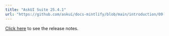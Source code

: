 ---
title: "AskUI Suite 25.4.1"
url: "https://github.com/askui/docs-mintlify/blob/main/introduction/09-release-notes/01-askui-suite/askui-suite-25-4-1-release-notes.md"
---


[Click here](https://github.com/askui/docs-mintlify/blob/main/introduction/09-release-notes/01-askui-suite/askui-suite-25-4-1-release-notes.md) to see the release notes.